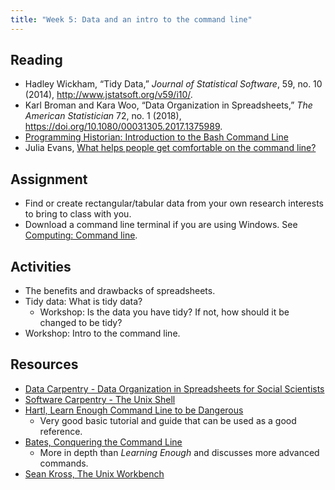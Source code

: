 ```yaml
---
title: "Week 5: Data and an intro to the command line"
---
```



## Reading
- Hadley Wickham, "Tidy Data," *Journal of Statistical Software*, 59, no. 10 (2014), <http://www.jstatsoft.org/v59/i10/>.
- Karl Broman and Kara Woo, "Data Organization in Spreadsheets," *The American Statistician* 72, no. 1 (2018), <https://doi.org/10.1080/00031305.2017.1375989>.
- [Programming Historian: Introduction to the Bash Command Line](https://programminghistorian.org/en/lessons/intro-to-bash)
- Julia Evans, [What helps people get comfortable on the command line?](https://jvns.ca/blog/2023/08/08/what-helps-people-get-comfortable-on-the-command-line-/)

## Assignment
- Find or create rectangular/tabular data from your own research interests to bring to class with you.
- Download a command line terminal if you are using Windows. See [Computing: Command line](/computing.qmd#sec-cl).

## Activities
- The benefits and drawbacks of spreadsheets.
- Tidy data: What is tidy data?
  - Workshop: Is the data you have tidy? If not, how should it be changed to be tidy?
- Workshop: Intro to the command line.

## Resources
- [Data Carpentry - Data Organization in Spreadsheets for Social Scientists](https://datacarpentry.org/spreadsheets-socialsci/)
- [Software Carpentry - The Unix Shell](https://swcarpentry.github.io/shell-novice/)
- [Hartl, Learn Enough Command Line to be Dangerous](https://www.learnenough.com/command-line-tutorial)
	- Very good basic tutorial and guide that can be used as a good reference.
- [Bates, Conquering the Command Line](http://conqueringthecommandline.com/book)
	- More in depth than *Learning Enough* and discusses more advanced commands.
- [Sean Kross, The Unix Workbench](https://seankross.com/the-unix-workbench/)
